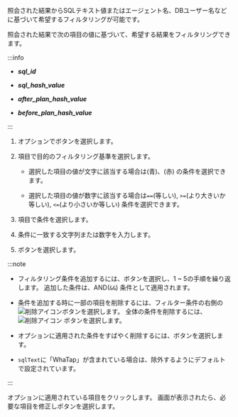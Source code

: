 <Title level={props.level} hashid="filtering">参照結果フィルタリング</Title>

<Title level={props.level + 1}>フィルター条件を追加する</Title>

<InDoc pages="stat">

照会された結果からSQLテキスト値またはエージェント名、DBユーザー名などに基づいて希望するフィルタリングが可能です。

</InDoc>

<InDoc pages="analysis-sql">

照会された結果で次の項目の値に基づいて、希望する結果をフィルタリングできます。

:::info

- ***sql_id*** 

- ***sql_hash_value***

- ***after_plan_hash_value***

- ***before_plan_hash_value***

:::

</InDoc>

1. <Cmdname sid="filter" className="uitext" />オプションで<LinkImage img="ico-add.svg" className="ico" />ボタンを選択します。

   <InDoc pages="stat,top-sql"><ImgLang img='db-sql-filter-adding.png' desc='条件を追加する' /></InDoc>

   <InDoc pages="analysis-sql,job-info,backup-recovery-history,procedure-stat"><ImgLang img='db-analysis-sql-plan-change-filter-01.png' desc='条件を追加する' /></InDoc>

2. <Cmdname sid="TTL06740" className="uitext" />項目で目的のフィルタリング基準を選択します。

   - 選択した項目の値が文字に該当する場合は<Cmdname sid="includes" className="uitext" />(青)、<Cmdname sid="excludes" className="uitext" />(赤) の条件を選択できます。

     <InDoc pages="stat,top-sql"><ImgLang img="db-sql-filter-condition-color.png" desc="example" multi /></InDoc>

     <InDoc pages="analysis-sql"><ImgLang img="db-sql-analysis-filter-condition-color.png" desc="example" multi /></InDoc>

   - 選択した項目の値が数字に該当する場合は`==`(等しい), `>=`(より大きいか等しい), `<=`(より小さいか等しい) 条件を選択できます。

3. <Cmdname sid="condition" className="uitext" />項目で条件を選択します。

4. 条件に一致する文字列または数字を入力します。

5. <Cmdname sid="apply" className="uitext" />ボタンを選択します。

:::note

- フィルタリング条件を追加するには、<Cmdname sid="bsm_button_add" className="uitext" />ボタンを選択し、1 ~ 5の手順を繰り返します。 追加した条件は、AND(`&&`) 条件として適用されます。

- 条件を追加する時に一部の項目を削除するには、フィルター条件の右側の![削除アイコン](/img/ico-trash.svg)ボタンを選択します。 全体の条件を削除するには、![削除アイコン](/img/ico-trash.svg) <Cmdname sid="BTN06616" className="uitext" />ボタンを選択します。

- <Cmdname sid="filter" className="uitext" />オプションに適用された条件をすばやく削除するには、<LinkImage img="ico-close.svg" className="ico" />ボタンを選択します。

<InDoc pages="stat,top-sql">

- `sqlText`に「WhaTap」が含まれている場合は、除外するようにデフォルトで設定されています。

  <ImgLang img='db-sql-filter-default.png' desc='WhaTap' />

</InDoc>

:::

<Title level={props.level + 1}>フィルター条件を修正する</Title>

<InDoc pages="stat,top-sql"><ImgLang img='db-sql-filter-modify.png' desc='フィルターの修正' /></InDoc>

<InDoc pages="analysis-sql,job-info,backup-recovery-history,procedure-stat"><ImgLang img='db-sql-analysis-filter-modify.png' desc='フィルターの修正' /></InDoc>

<Cmdname sid="filter" className="uitext" />オプションに適用されている項目をクリックします。 <Cmdname sid="TTL06737" className="uitext" />画面が表示されたら、必要な項目を修正し<Cmdname sid="apply" className="uitext" />ボタンを選択します。
